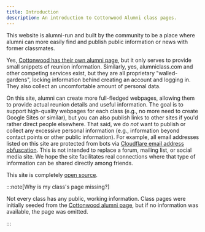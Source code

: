 ```yaml
---
title: Introduction
description: An introduction to Cottonwood Alumni class pages.
---
```


This website is alumni-run and built by the community to be a place where alumni can more easily find and publish public information or news with former classmates.

Yes, [Cottonwood has their own alumni page](https://schools.graniteschools.org/cottonwoodhigh/alumni/), but it only serves to provide small snippets of reunion information.
Similarly, yes, alumniclass.com and other competing services exist, but they are all proprietary "walled-gardens", locking information behind creating an account and logging in.
They also collect an uncomfortable amount of personal data.

On this site, alumni can create more full-fledged webpages, allowing them to provide actual reunion details and useful information.
The goal is to support high-quality webpages for each class (e.g., no more need to create Google Sites or similar), but you can also publish links to other sites if you'd rather direct people elsewhere.
That said, we do _not_ want to publish or collect any excessive personal information (e.g., information beyond contact points or other public information).
For example, all email addresses listed on this site are protected from bots via [Cloudflare email address obfuscation](https://developers.cloudflare.com/waf/tools/scrape-shield/email-address-obfuscation/).
This is not intended to replace a forum, mailing list, or social media site.
We hope the site facilitates real connections where that type of information can be shared directly among friends.

This site is completely [open source](https://github.com/CottonwoodHigh/alumni-website).

:::note[Why is my class's page missing?]

Not every class has any public, working information.
Class pages were initially seeded from the [Cottonwood alumni page](https://schools.graniteschools.org/cottonwoodhigh/alumni/), but if no information was available, the page was omitted.

:::
